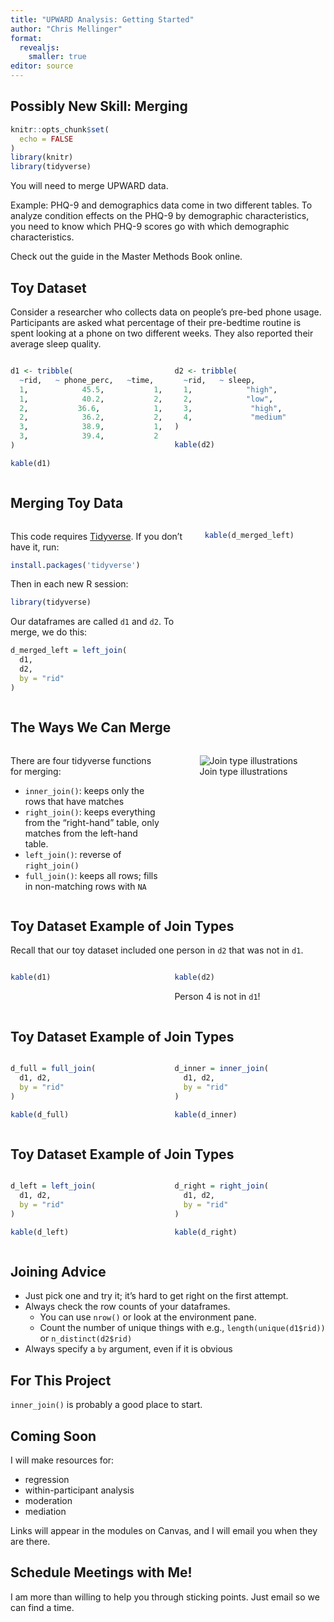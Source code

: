 ```yaml
---
title: "UPWARD Analysis: Getting Started"
author: "Chris Mellinger"
format: 
  revealjs:
    smaller: true
editor: source
---
```


## Possibly New Skill: Merging

```r
knitr::opts_chunk$set(
  echo = FALSE
)
library(knitr)
library(tidyverse)
```

You will need to merge UPWARD data.

Example: PHQ-9 and demographics data come in two different tables. To analyze condition effects on the PHQ-9 by demographic characteristics, you need to know which PHQ-9 scores go with which demographic characteristics.

Check out the guide in the Master Methods Book online.

## Toy Dataset {.smaller}

Consider a researcher who collects data on people's pre-bed phone usage. Participants are asked what percentage of their pre-bedtime routine is spent looking at a phone on two different weeks. They also reported their average sleep quality.

:::: {.columns}

::: {.column width="50%"}

```r
d1 <- tribble(
  ~rid,   ~ phone_perc,   ~time,
  1,            45.5,           1,
  1,            40.2,           2,
  2,           36.6,            1,
  2,            36.2,           2,
  3,            38.9,           1,
  3,            39.4,           2
)

kable(d1)
```

:::

::: {.column width="50%"}

```r
d2 <- tribble(
  ~rid,   ~ sleep,
  1,            "high",
  2,            "low",
  3,             "high",
  4,             "medium"
)

kable(d2)
```

:::

::::

## Merging Toy Data

:::: {.columns}

::: {.column width="60%"}

This code requires [Tidyverse](https://www.tidyverse.org/). If you don't have it, run:

```r
install.packages('tidyverse')
```

Then in each new R session:

```r
library(tidyverse)
```

Our dataframes are called `d1` and `d2`. To merge, we do this:

```r
d_merged_left = left_join(
  d1,
  d2,
  by = "rid"
)
```

:::

::: {.column width="40%"}

```r
kable(d_merged_left)
```
:::

::::

## The Ways We Can Merge

:::: {.columns}

:::{.column width="50%"}

There are four tidyverse functions for merging:

-   `inner_join()`: keeps only the rows that have matches
-   `right_join()`: keeps everything from the "right-hand" table, only matches from the left-hand table.
-   `left_join()`: reverse of `right_join()`
-   `full_join()`: keeps all rows; fills in non-matching rows with `NA`

:::

::: {.column width="50%"}

![Join type illustrations](JoinTypes.webp)

:::

::::

## Toy Dataset Example of Join Types

Recall that our toy dataset included one person in `d2` that was not in `d1`.

:::: {.columns}

::: {.column width="50%"}

```r
kable(d1)
```

:::

::: {.column width="50%"}

```r
kable(d2)
```

Person 4 is not in `d1`!

:::

::::

## Toy Dataset Example of Join Types

:::: {.columns}

::: {.column width="50%"}

```r
d_full = full_join(
  d1, d2,
  by = "rid"
)
```

```r
kable(d_full)
```

:::

::: {.column width="50%"}

```r
d_inner = inner_join(
  d1, d2,
  by = "rid"
)
```

```r
kable(d_inner)
```

:::

::::

## Toy Dataset Example of Join Types

:::: {.columns}

::: {.column width="50%"}

```r
d_left = left_join(
  d1, d2,
  by = "rid"
)
```

```r
kable(d_left)
```

:::

::: {.column width="50%"}

```r
d_right = right_join(
  d1, d2,
  by = "rid"
)
```

```r
kable(d_right)
```

:::

::::

## Joining Advice

- Just pick one and try it; it's hard to get right on the first attempt.
- Always check the row counts of your dataframes.
    - You can use `nrow()` or look at the environment pane.
    - Count the number of unique things with e.g., `length(unique(d1$rid))` or `n_distinct(d2$rid)`
- Always specify a `by` argument, even if it is obvious

::: {.callout-tip}
## For This Project

`inner_join()` is probably a good place to start.
:::

## Coming Soon

I will make resources for:

- regression
- within-participant analysis
- moderation
- mediation

Links will appear in the modules on Canvas, and I will email you when they are there.

::: {.callout-tip}
## Schedule Meetings with Me!

I am more than willing to help you through sticking points. Just email so we can find a time.
:::
